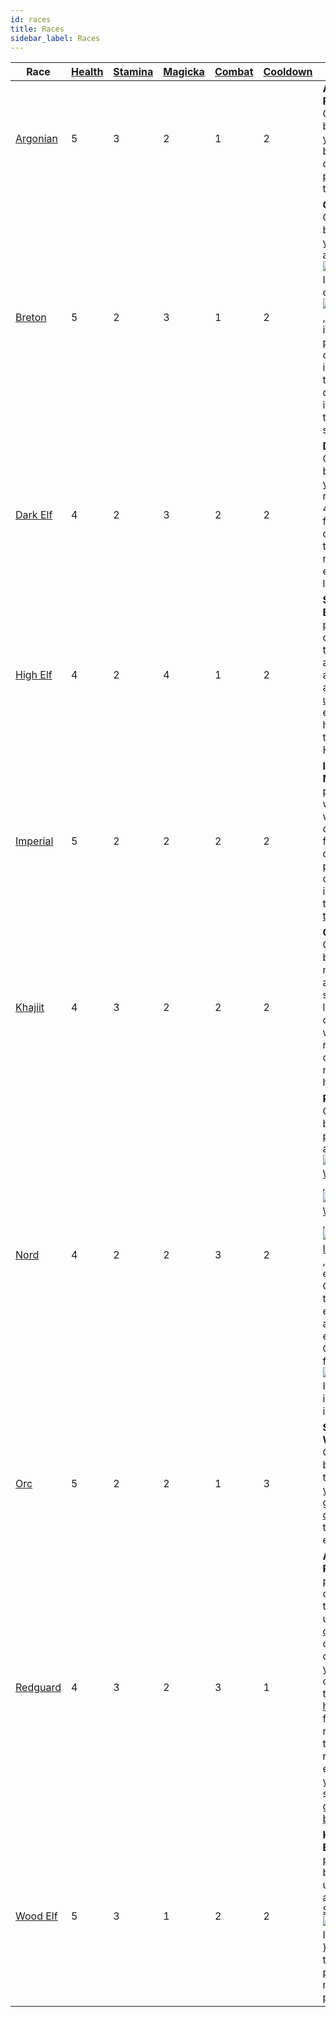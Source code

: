 ```yaml
---
id: races
title: Races
sidebar_label: Races
---
```



| Race      | [Health](/docs/all/stats/health) | [Stamina](/docs/all/stats/stamina) | [Magicka](/docs/all/stats/magicka) | [Combat](/docs/all/stats/combat) | [Cooldown](/docs/all/stats/cooldown) | Ability |
|-----------|----------------------------------|------------------------------------|------------------------------------|----------------------------------|--------------------------------------|---------|
| [Argonian](/docs/all/races/argonian)  | 5                                | 3                                  | 2                                  | 1                                | 2                                    | **Argonian Resistance**: Once per battle, when you would be dealt damage, prevent all of that damage. |
| [Breton](/docs/all/races/breton)    | 5                                | 2                                  | 3                                  | 1                                | 2                                    | **Opportunist**: Once per battle, when you overtax a <img src="/icons/weapon.svg" alt="Weapon Icon" class="icon-svg" /> or <img src="/icons/armor.svg" alt="Armor Icon" class="icon-svg" />, return that item to your pack instead of discarding it. You may then move a different item in your pack to a ready slot. |
| [Dark Elf](/docs/all/races/dark-elf)  | 4                                | 2                                  | 3                                  | 2                                | 2                                    | **Dynamic**: Once per battle, during your turn, recover any 4 skill dice from your cooldown track, replacing each with light [fatigue](/docs/all/other/fatigue). |
| [High Elf](/docs/all/races/high-elf)  | 4                                | 2                                  | 4                                  | 1                                | 2                                    | **Syrabane's Boon**: Once per battle, during your turn, place any adventurer in an [unoccupied](/docs/all/other/occupied) entrance tile hex and [heal](/docs/all/other/healing) them for 3 HP. |
| [Imperial](/docs/all/races/imperial)  | 5                                | 2                                  | 2                                  | 2                                | 2                                    | **Imperial Mettle**: Once per battle, when you would be dealt 3 or fewer damage, prevent that damage and instead gain that much [tenacity](/docs/all/other/tenacity). |
| [Khajiit](/docs/all/races/khajiit)   | 4                                | 3                                  | 2                                  | 2                                | 2                                    | **Cutpurse**: Once per battle, you may automatically succeed at a lockpick check without rolling any dice. Then, move up to 5 hexes. |
| [Nord](/docs/all/races/nord)      | 4                                | 2                                  | 2                                  | 3                                | 2                                    | **Reveler**: Once per battle, when performing an engage in [<img src="/icons/light-weapon.svg" alt="Light Weapon Icon" class="icon-svg" />](/docs/all/battle-forms/light-weapon), [<img src="/icons/heavy-weapon.svg" alt="Heavy Weapon Icon" class="icon-svg" />](/docs/all/battle-forms/heavy-weapon), or [<img src="/icons/ranged-weapon.svg" alt="Ranged Icon" class="icon-svg" />](/docs/all/battle-forms/ranged-weapon), add 1 enemy Combat die to your engage, plus an additional enemy Combat die for each <img src="/icons/weapon.svg" alt="Weapon Icon" class="icon-svg" /> in your inventory. |
| [Orc](/docs/all/races/orc)       | 5                                | 2                                  | 2                                  | 1                                | 3                                    | **Swift Warrior**: Once per battle, after the end of your turn, gain 1 [overfatigue](/docs/all/other/fatigue) to take an extra turn. |
| [Redguard](/docs/all/races/redguard)  | 4                                | 3                                  | 2                                  | 3                                | 1                                    | **Adrenaline Rush**: Once per battle, during your turn, remove up to 3 [overfatigue](/docs/all/other/fatigue) or status dice from your cooldown track and [heal](/docs/all/other/healing) for 1 HP for each die removed. If the total HP recovered exceeds your [Health](/docs/all/stats/health) stat, it is gained as [bonus HP](/docs/all/other/bonus-hp). |
| [Wood Elf](/docs/all/races/wood-elf)  | 5                                | 3                                  | 1                                  | 2                                | 2                                    | **Hunter's Eye**: Once per battle, before any unit's turn, apply a [Stealth](/docs/all/status-effects/stealth.md) (<img src="/icons/stealth.svg" alt="Stealth Icon" class="icon-svg" />) status die to up to 2 party members in play. |